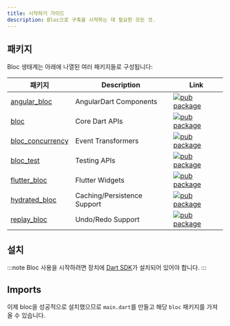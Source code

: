 ```yaml
---
title: 시작하기 가이드
description: Bloc으로 구축을 시작하는 데 필요한 모든 것.
---
```



## 패키지

Bloc 생태계는 아래에 나열된 여러 패키지들로 구성됩니다:

| 패키지                                                                                     | Description                 | Link                                                                                                           |
| ------------------------------------------------------------------------------------------ | --------------------------- | -------------------------------------------------------------------------------------------------------------- |
| [angular_bloc](https://github.com/felangel/bloc/tree/master/packages/angular_bloc)         | AngularDart Components      | [![pub package](https://img.shields.io/pub/v/angular_bloc.svg)](https://pub.dev/packages/angular_bloc)         |
| [bloc](https://github.com/felangel/bloc/tree/master/packages/bloc)                         | Core Dart APIs              | [![pub package](https://img.shields.io/pub/v/bloc.svg)](https://pub.dev/packages/bloc)                         |
| [bloc_concurrency](https://github.com/felangel/bloc/tree/master/packages/bloc_concurrency) | Event Transformers          | [![pub package](https://img.shields.io/pub/v/bloc_concurrency.svg)](https://pub.dev/packages/bloc_concurrency) |
| [bloc_test](https://github.com/felangel/bloc/tree/master/packages/bloc_test)               | Testing APIs                | [![pub package](https://img.shields.io/pub/v/bloc_test.svg)](https://pub.dev/packages/bloc_test)               |
| [flutter_bloc](https://github.com/felangel/bloc/tree/master/packages/flutter_bloc)         | Flutter Widgets             | [![pub package](https://img.shields.io/pub/v/flutter_bloc.svg)](https://pub.dev/packages/flutter_bloc)         |
| [hydrated_bloc](https://github.com/felangel/bloc/tree/master/packages/hydrated_bloc)       | Caching/Persistence Support | [![pub package](https://img.shields.io/pub/v/hydrated_bloc.svg)](https://pub.dev/packages/hydrated_bloc)       |
| [replay_bloc](https://github.com/felangel/bloc/tree/master/packages/replay_bloc)           | Undo/Redo Support           | [![pub package](https://img.shields.io/pub/v/replay_bloc.svg)](https://pub.dev/packages/replay_bloc)           |

## 설치

<InstallationTabs />

:::note
Bloc 사용을 시작하려면 장치에 [Dart SDK](https://dart.dev/get-dart)가 설치되어 있어야 합니다.
:::

## Imports

이제 bloc을 성공적으로 설치했으므로 `main.dart`를 만들고 해당 `bloc` 패키지를 가져올 수 있습니다.

<ImportTabs />
